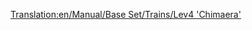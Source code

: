 [[Translation:en/Manual/Base Set/Trains/Lev4 'Chimaera']]
{{nl/Manual/Base Set/Trains/Treinen|Naam=Lev4 'Chimaera'
|Afbeelding=[[File:en/Manual/Base Set/Trains/Lev4chimaerarhead.png]]
|Kosten=£111,328 ($222,656)
|Snelheid=643 km/h (402 mph)
|Gewicht=300 t
|Kracht=20,000 pk (14.914 kW)
|Onderhoudskosten=£3,584 ($7,168)
|Ontworpen=2038
|Levensduur=20
|Capaciteit=N/A
|Omschrijving=De snelst beschikbare locomotief van het spel, dit is een tweedelige trein.

Met deze trein kan je jezelf letterlijk bezeren aan het eind van het spel. Deze trein beschikt over een daveringwekkende snelheidsboost van maar liefst 33% tegenover de Lev3, waardoor het overwegen van inhaalsecties of het volledig vervangen van alle treinen in het netwerk zeker nodig word. Let wel op de treinlengte als je deze trein vervangt (zie [[en/Manual/Replace vehicles#wagon-removal|de tutorial vervang treinen (EN)]]).
|Real-life=Er is op heden geen gelijkaardige trein gevonden voor dit model. Misschien is de maglev binnen enkele jaren een echte technologie en kan je de vierde generatie maglevtreinen hier terugvinden. Desondanks lijkt deze trein op de [http://www.transrapid.de Transrapid] 9(?) trains, en ook op de [http://starwars.wikia.com/wiki/StarSpeeder_3000 Starspeeder 3000] als attractie Star Tours in Disneyland.

Als enige tweedelige maglev locomotief in het spel, is de "Chimaera" een goede naam voor deze locomotief!
}}